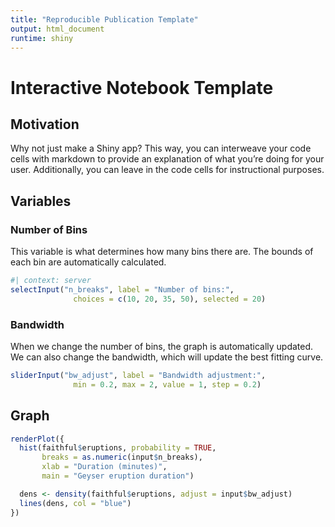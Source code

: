 ```yaml
---
title: "Reproducible Publication Template"
output: html_document
runtime: shiny
---
```


# Interactive Notebook Template

## Motivation

Why not just make a Shiny app? This way, you can interweave your code cells with markdown to provide an explanation of what you're doing for your user. Additionally, you can leave in the code cells for instructional purposes.

## Variables

### Number of Bins

This variable is what determines how many bins there are. The bounds of each bin are automatically calculated.

```r
#| context: server
selectInput("n_breaks", label = "Number of bins:",
              choices = c(10, 20, 35, 50), selected = 20)
```

### Bandwidth 

When we change the number of bins, the graph is automatically updated.
We can also change the bandwidth, which will update the best fitting curve.

```r
sliderInput("bw_adjust", label = "Bandwidth adjustment:",
              min = 0.2, max = 2, value = 1, step = 0.2)
```


## Graph

```r
renderPlot({
  hist(faithful$eruptions, probability = TRUE,
       breaks = as.numeric(input$n_breaks),
       xlab = "Duration (minutes)",
       main = "Geyser eruption duration")

  dens <- density(faithful$eruptions, adjust = input$bw_adjust)
  lines(dens, col = "blue")
})
```
